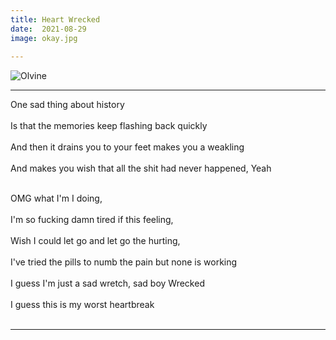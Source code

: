 ```yaml
---
title: Heart Wrecked
date:  2021-08-29
image: okay.jpg
 
---
```

![Olvine](./heart.jpg)
 
<hr></hr>

One sad thing about history <br></br>
Is that the memories keep flashing back quickly <br></br>
And then it drains you to your feet makes you a weakling <br></br>
And makes you wish that all the shit had never happened, Yeah <br></br>

OMG what I'm I doing, <br></br>
I'm so fucking damn tired if this feeling, <br></br>
Wish I could let go and let go the hurting, <br></br>
I've tried the pills to numb the pain but none is working <br></br>
I guess I'm just a sad wretch, sad boy Wrecked <br></br>
I guess this is my worst heartbreak <br></br>

 

<hr></hr>



